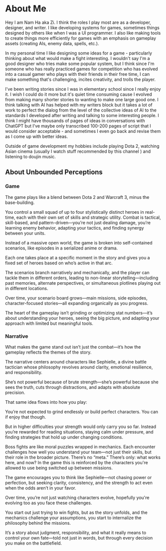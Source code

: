 
<main>
<div class="m-2 mdx-content">

# About Me

Hey I am Nam Ha aka Zi. I think the roles I play most are as a developer, designer, and writer. I like developing systems for games, sometimes things designed by others like when I was a UI programmer. I also like making tools to create things more efficiently for games with an emphasis on gameplay assets (creating AIs, enemy data, spells, etc.). 

In my personal time I like designing some ideas for a game - particularly thinking about what would make a fight interesting. I wouldn't say I'm a good designer who tries make some popular system, but I think since I'm someone who has really practiced games for competition who has evolved into a casual gamer who plays with their friends in their free time, I can make something that's challenging, incites creativity, and trolls the player.

I've been writing stories since I was in elementary school since I really enjoy it. I wish I could do it more but it's quiet time consuming cause I evolved from making many shorter stories to wanting to make one large good one. I think talking with AI has helped with my writers block but it takes a lot of work to perfect the dialog from the level of the collective ideas of AI to the standards I developed after writing and talking to some interesting people. I think I might have thousands of pages of ideas in conversations with ChatGPT but I've maybe only transcribed 100-200 pages of script that I would consider acceptable - and sometimes I even go back and revise them as I come up with better ideas.

Outside of game development my hobbies include playing Dota 2, watching Asian cinema (usually I watch stuff recommended by this channel <A href="https://www.youtube.com/@Asian_Movie_Enthusiast"></A>) and listening to doujin music.

## About Unbounded Perceptions

### Game

The game plays like a blend between Dota 2 and Warcraft 3, minus the base-building.

You control a small squad of up to four stylistically distinct heroes in real-time, each with their own set of skills and strategic utility.
Combat is tactical, skill-based, and pattern-driven—you’re not just dealing damage, you’re learning enemy behavior, adapting your tactics, and finding synergy between your units.

Instead of a massive open world, the game is broken into self-contained scenarios, like episodes in a serialized anime or drama.

Each one takes place at a specific moment in the story and gives you a fixed set of heroes based on who’s active in that arc.

The scenarios branch narratively and mechanically, and the player can tackle them in different orders, leading to non-linear storytelling—including past memories, alternate perspectives, or simultaneous plotlines playing out in different locations.

Over time, your scenario board grows—main missions, side episodes, character-focused stories—all expanding organically as you progress.

The heart of the gameplay isn’t grinding or optimizing stat numbers—it’s about understanding your heroes, seeing the big picture, and adapting your approach with limited but meaningful tools.

### Narrative

What makes the game stand out isn’t just the combat—it’s how the gameplay reflects the themes of the story.

The narrative centers around characters like Sephielle, a divine battle tactician whose philosophy revolves around clarity, emotional resilience, and responsibility.

She’s not powerful because of brute strength—she’s powerful because she sees the truth, cuts through distractions, and adapts with absolute precision.

That same idea flows into how you play:

You’re not expected to grind endlessly or build perfect characters. You can if enjoy that though.

But in higher difficulties your strength would only carry you so far. Instead you’re rewarded for reading situations, staying calm under pressure, and finding strategies that hold up under changing conditions.

Boss fights are like moral puzzles wrapped in mechanics. Each encounter challenges how well you understand your team—not just their skills, but their role in the broader picture.
There’s no “meta.” There’s only: what works here, and now? In the game this is reinforced by the characters you're allowed to use being switched up between missions.

The game encourages you to think like Sephielle—not chasing power or perfection, but seeking clarity, consistency, and the strength to act even when the odds aren’t in your favor.

Over time, you’re not just watching characters evolve, hopefully you're evolving too as you face these challenges.

You start out just trying to win fights, but as the story unfolds, and the mechanics challenge your assumptions, you start to internalize the philosophy behind the missions.

It’s a story about judgment, responsibility, and what it really means to control your own fate—told not just in words, but through every decision you make on the battlefield.

</div>
</main>
